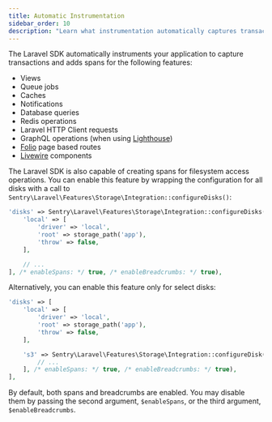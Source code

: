 ```yaml
---
title: Automatic Instrumentation
sidebar_order: 10
description: "Learn what instrumentation automatically captures transactions."
---
```


The Laravel SDK automatically instruments your application to capture transactions and adds spans for the following features:

- Views
- Queue jobs
- Caches
- Notifications
- Database queries
- Redis operations
- Laravel HTTP Client requests
- GraphQL operations (when using [Lighthouse](https://lighthouse-php.com/))
- [Folio](https://github.com/laravel/folio) page based routes
- [Livewire](https://laravel-livewire.com/) components

The Laravel SDK is also capable of creating spans for filesystem access operations.
You can enable this feature by wrapping the configuration for all disks
with a call to `Sentry\Laravel\Features\Storage\Integration::configureDisks()`:

```php {filename:config/filesystems.php}
'disks' => Sentry\Laravel\Features\Storage\Integration::configureDisks([
    'local' => [
        'driver' => 'local',
        'root' => storage_path('app'),
        'throw' => false,
    ],

    // ...
], /* enableSpans: */ true, /* enableBreadcrumbs: */ true),
```

Alternatively, you can enable this feature only for select disks:

```php {filename:config/filesystems.php}
'disks' => [
    'local' => [
        'driver' => 'local',
        'root' => storage_path('app'),
        'throw' => false,
    ],

    's3' => Sentry\Laravel\Features\Storage\Integration::configureDisk('s3', [
        // ...
    ], /* enableSpans: */ true, /* enableBreadcrumbs: */ true),
],
```

By default, both spans and breadcrumbs are enabled. You may disable them by passing the second argument, `$enableSpans`, or the third argument, `$enableBreadcrumbs`.
